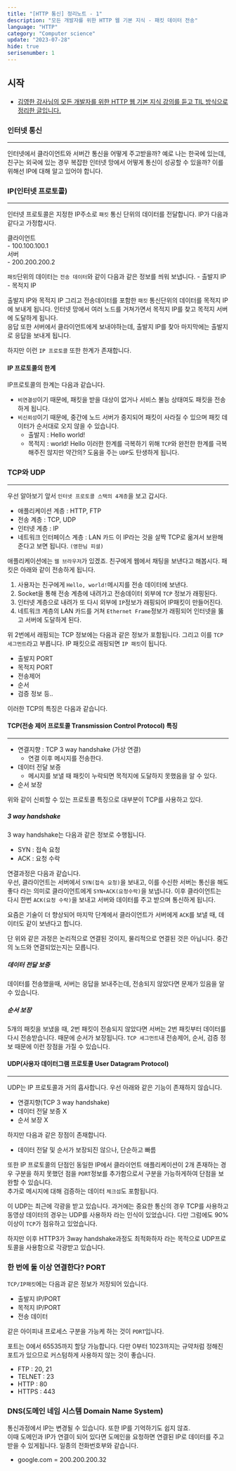 ```yaml
---
title: "[HTTP 통신] 정리노트 - 1"
description: "모든 개발자를 위한 HTTP 웹 기본 지식 - 패킷 데이터 전송"
language: "HTTP"
category: "Computer science"
update: "2023-07-28"
hide: true
serisenumber: 1
---
```


## 시작

- [김영한 강사님의 모든 개발자를 위한 HTTP 웹 기본 지식 강의를 듣고 TIL 방식으로 정리한 글입니다.](https://www.inflearn.com/course/lecture?courseSlug=http-%EC%9B%B9-%EB%84%A4%ED%8A%B8%EC%9B%8C%ED%81%AC&unitId=61388&tab=curriculum)

### 인터넷 통신
---
인터넷에서 클라이언트와 서버간 통신을 어떻게 주고받을까? 예로 나는 한국에 있는데, 친구는 외국에 있는 경우 복잡한 인터넷 망에서 어떻게 통신이 성공할 수 있을까? 이를 위해선 IP에 대해 알고 있어야 합니다.

### IP(인터넷 프로토콜)
---
인터넷 프로토콜은 지정한 IP주소로 `패킷` 통신 단위의 데이터를 전달합니다. IP가 다음과 같다고 가정합시다.

클라이언트  
    - 100.100.100.1  
서버  
    - 200.200.200.2  

`패킷`단위의 데이터는 `전송 데이터`와 같이 다음과 같은 정보를 씌워 보냅니다.
    - 출발지 IP
    - 목적지 IP

출발지 IP와 목적지 IP 그리고 전송데이터를 포함한 `패킷` 통신단위의 데이터를 목적지 IP에 보내게 됩니다. 인터넷 망에서 여러 노드를 거쳐가면서 목적지 IP를 찾고 목적지 서버에 도달하게 됩니다.  
응답 또한 서버에서 클라이언트에게 보내야하는데, 출발지 IP를 찾아 마지막에는 출발지로 응답을 보내게 됩니다.

하지만 이런 `IP 프로토콜` 또한 한계가 존재합니다.

#### IP 프로토콜의 한계
IP프로토콜의 한계는 다음과 같습니다.
- `비연결성`이기 때문에, 패킷을 받을 대상이 없거나 서비스 불능 상태여도 패킷을 전송하게 됩니다.
- `비신뢰성`이기 때문에, 중간에 노드 서버가 중지되어 패킷이 사라질 수 있으며 패킷 데이터가 순서대로 오지 않을 수 있습니다.
    - 출발지 : Hello world!
    - 목적지 : world! Hello
이러한 한계를 극복하기 위해 `TCP`와 완전한 한계를 극복해주진 않지만 약간의? 도움을 주는 `UDP`도 탄생하게 됩니다.

### TCP와 UDP
---
우선 알아보기 앞서 `인터넷 프로토콜 스택의 4계층`을 보고 갑시다.  
- 애플리케이션 계층 : HTTP, FTP
- 전송 계층 : TCP, UDP
- 인터넷 계층 : IP
- 네트워크 인터페이스 계층 : LAN 카드
이 IP라는 것을 살짝 TCP로 옮겨서 보완해준다고 보면 됩니다. `(영한님 피셜)`  

애플리케이션에는 `웹 브라우저`가 있겠죠. 친구에게 웹에서 채팅을 보낸다고 해봅시다. 패킷은 아래와 같이 전송하게 됩니다.
1. 사용자는 친구에게 `Hello, world!`메시지를 전송 데이터에 보낸다.
2. Socket을 통해 전송 계층에 내려가고 전송데이터 외부에 `TCP` 정보가 래핑된다.
3. 인터넷 계층으로 내려가 또 다시 외부에 `IP`정보가 래핑되어 IP패킷이 만들어진다.
4. 네트워크 계층의 LAN 카드를 거쳐 `Ethernet Frame`정보가 래핑되어 인터넷을 뚫고 서버에 도달하게 된다.

위 2번에서 래핑되는 TCP 정보에는 다음과 같은 정보가 포함됩니다. 그리고 이를 `TCP 세그먼트`라고 부릅니다. IP 패킷으로 래핑되면 `IP 패킷`이 됩니다.
- 출발지 PORT
- 목적지 PORT
- 전송제어
- 순서
- 검증 정보 등..

이러한 TCP의 특징은 다음과 같습니다.

#### TCP(전송 제어 프로토콜 Transmission Control Protocol) 특징
---
- 연결지향 : TCP 3 way handshake (가상 연결)
    - 연결 이후 메시지를 전송한다.
- 데이터 전달 보증
    - 메시지를 보낼 때 패킷이 누락되면 목적지에 도달하지 못했음을 알 수 있다.
- 순서 보장

위와 같이 신뢰할 수 있는 프로토콜 특징으로 대부분이 TCP를 사용하고 있다.

##### 3 way handshake
3 way handshake는 다음과 같은 정보로 수행됩니다.
- SYN : 접속 요청
- ACK : 요청 수락

연결과정은 다음과 같습니다.  
우선, 클라이언트는 서버에서 `SYN(접속 요청)`을 보내고, 이를 수신한 서버는 통신을 해도 좋다 라는 의미로 클라이언트에게 `SYN+ACK(요청수락)`을 보냅니다. 이후 클라이언트는 다시 한번 `ACK(요청 수락)`을 보내고 서버와 데이터를 주고 받으며 통신하게 됩니다.

요즘은 기술이 더 향상되어 마지막 단계에서 클라이언트가 서버에게 `ACK`를 보낼 때, 데이터도 같이 보낸다고 합니다.

단 위와 같은 과정은 논리적으로 연결된 것이지, 물리적으로 연결된 것은 아닙니다. 중간의 노드와 연결되었는지는 모릅니다.

##### 데이터 전달 보증
데이터를 전송했을때, 서버는 응답을 보내주는데, 전송되지 않았다면 문제가 있음을 알 수 있습니다.

##### 순서 보장
5개의 패킷을 보냈을 때, 2번 패킷이 전송되지 않았다면 서버는 2번 패킷부터 데이터를 다시 전송받습니다. 때문에 순서가 보장됩니다. `TCP 세그먼트`내 전송제어, 순서, 검증 정보 때문에 이런 장점을 가질 수 있습니다.

#### UDP(사용자 데이터그램 프로토콜 User Datagram Protocol)
---
UDP는 IP 프로토콜과 거의 흡사합니다. 우선 아래와 같은 기능이 존재하지 않습니다.
- 연결지향(TCP 3 way handshake)
- 데이터 전달 보증 X
- 순서 보장 X

하지만 다음과 같은 장점이 존재합니다.
- 데이터 전달 및 순서가 보장되진 않으나, 단순하고 빠름

또한 IP 프로토콜의 단점인 동일한 IP에서 클라이언트 애플리케이션이 2개 존재하는 경우 구분을 하지 못했던 점을 `PORT`정보를 추가함으로서 구분을 가능하게하여 단점을 보완할 수 있습니다.  
추가로 메시지에 대해 검증하는 데이터 `체크섬`도 포함됩니다.  

이 UDP는 최근에 각광을 받고 있습니다. 과거에는 중요한 통신의 경우 TCP를 사용하고 동영상 데이터의 경우는 UDP를 사용하자 라는 인식이 있었습니다. 다만 그럼에도 90%이상이 `TCP`가 점유하고 있었습니다.  

하지만 이후 HTTP3가 3way handshake과정도 최적화하자 라는 목적으로 UDP프로토콜을 사용함으로 각광받고 있습니다.

### 한 번에 둘 이상 연결한다? PORT
`TCP/IP패킷`에는 다음과 같은 정보가 저장되어 있습니다.
- 출발지 IP/PORT
- 목적지 IP/PORT
- 전송 데이터

같은 아이피내 프로세스 구분을 가능케 하는 것이 `PORT`입니다.

포트는 0에서 65535까지 할당 가능합니다. 다만 0부터 1023까지는 규약처럼 정해진 포트가 있으므로 커스텀하게 사용하지 않는 것이 좋습니다.
- FTP : 20, 21
- TELNET : 23
- HTTP : 80
- HTTPS : 443

### DNS(도메인 네임 시스템 Domain Name System)
통신과정에서 IP는 변경될 수 있습니다. 또한 IP를 기억하기도 쉽지 않죠.  
이때 도메인과 IP가 연결이 되어 있다면 도메인을 요청하면 연결된 IP로 데이터를 주고 받을 수 있게됩니다. 일종의 전화번호부와 같습니다.

- google.com = 200.200.200.32